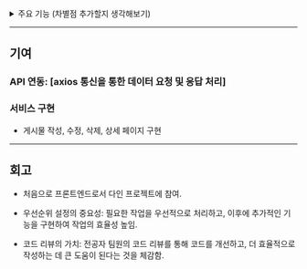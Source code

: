 <details>
<summary>주요 기능 (차별점 추가할지 생각해보기) </summary>

### 메인 페이지 : 흘깃

인기 레포지토리 + 팔로우 중인 유저의 레포지토리를 [흘깃만의 알고리즘으로 큐레이션 서비스를 제공]

### 게시판 : 유레카

공유하고 싶은 이슈나 풀리퀘스트의 링크와 사진을 함께 첨부하여 글을 작성하는 유레카 게시판.
댓글에서는 사용자 멘션 기능도 제공.

### 게시판 : 자유게시판

자유롭게 글을 작성하고 소통하는 게시판.

### 채팅 기능: GM

흘깃의 메세징 기능인 GM(Git Message).

### 프로필: 커밋 분석, 랭킹

사용자 프로필에서는 사용자의 커밋을 분석하고 팔로우한 유저들간의 랭킹을 시각화.

</details>

---

## 기여

### API 연동: [axios 통신을 통한 데이터 요청 및 응답 처리]

### 서비스 구현
- 게시물 작성, 수정, 삭제, 상세 페이지 구현

---

## 회고

- 처음으로 프론트엔드로서 다인 프로젝트에 참여.

- 우선순위 설정의 중요성: 필요한 작업을 우선적으로 처리하고, 이후에 추가적인 기능을 구현하여 작업의 효율성 높임.

- 코드 리뷰의 가치: 전공자 팀원의 코드 리뷰를 통해 코드를 개선하고, 더 효율적으로 작성하는 데 큰 도움이 된다는 것을 체감함.
